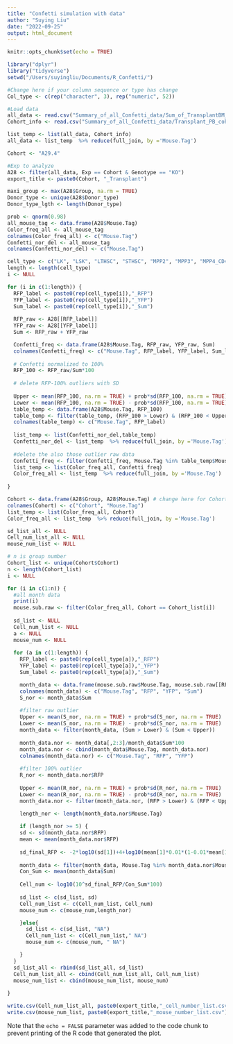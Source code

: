 ```yaml
---
title: "Confetti simulation with data"
author: "Suying Liu"
date: "2022-09-25"
output: html_document
---
```


```r
knitr::opts_chunk$set(echo = TRUE)

library("dplyr")
library("tidyverse")
setwd("/Users/suyingliu/Documents/R_Confetti/")
```

```r
#Change here if your column sequence or type has change
Col_type <- c(rep("character", 3), rep("numeric", 52))

#Load data
all_data <- read.csv("Summary_of_all_Confetti_data/Sum_of_TransplantBM_Stem.csv", stringsAsFactors=FALSE, header=TRUE, colClasses= Col_type)
Cohort_info <- read.csv("Summary_of_all_Confetti_data/Transplant_PB_cohort_information.csv", stringsAsFactors=FALSE, header=TRUE)

list_temp <- list(all_data, Cohort_info)
all_data <- list_temp  %>% reduce(full_join, by ='Mouse.Tag')

Cohort <- "A29.4"

#Exp to analyze
A28 <- filter(all_data, Exp == Cohort & Genotype == "KO")
export_title <- paste0(Cohort, "_Transplant")

maxi_group <- max(A28$Group, na.rm = TRUE) 
Donor_type <- unique(A28$Donor_type)
Donor_type_lgth <- length(Donor_type)
```

```r
prob <- qnorm(0.98)
all_mouse_tag <- data.frame(A28$Mouse.Tag)
Color_freq_all <- all_mouse_tag
colnames(Color_freq_all) <- c("Mouse.Tag")
Confetti_nor_del <- all_mouse_tag
colnames(Confetti_nor_del) <- c("Mouse.Tag")

cell_type <- c("LK", "LSK", "LTHSC", "STHSC", "MPP2", "MPP3", "MPP4_CD48")
length <- length(cell_type)
i <- NULL

for (i in c(1:length)) {
  RFP_label <- paste0(rep(cell_type[i]),"_RFP")
  YFP_label <- paste0(rep(cell_type[i]),"_YFP")
  Sum_label <- paste0(rep(cell_type[i]),"_Sum")
  
  RFP_raw <- A28[[RFP_label]]
  YFP_raw <- A28[[YFP_label]]
  Sum <- RFP_raw + YFP_raw

  Confetti_freq <- data.frame(A28$Mouse.Tag, RFP_raw, YFP_raw, Sum)  
  colnames(Confetti_freq) <- c("Mouse.Tag", RFP_label, YFP_label, Sum_label)
    
  # Confetti normalized to 100%
  RFP_100 <- RFP_raw/Sum*100
  
  # delete RFP-100% outliers with SD
  
  Upper <- mean(RFP_100, na.rm = TRUE) + prob*sd(RFP_100, na.rm = TRUE)
  Lower <- mean(RFP_100, na.rm = TRUE) - prob*sd(RFP_100, na.rm = TRUE)
  table_temp <- data.frame(A28$Mouse.Tag, RFP_100)
  table_temp <- filter(table_temp, (RFP_100 > Lower) & (RFP_100 < Upper))
  colnames(table_temp) <- c("Mouse.Tag", RFP_label)
  
  list_temp <- list(Confetti_nor_del,table_temp)
  Confetti_nor_del <- list_temp  %>% reduce(full_join, by ='Mouse.Tag')
  
  #delete the also those outlier raw data
  Confetti_freq <- filter(Confetti_freq, Mouse.Tag %in% table_temp$Mouse.Tag)
  list_temp <- list(Color_freq_all, Confetti_freq)
  Color_freq_all <- list_temp  %>% reduce(full_join, by ='Mouse.Tag')
  
}

Cohort <- data.frame(A28$Group, A28$Mouse.Tag) # change here for Cohort or Ana_Cohort
colnames(Cohort) <- c("Cohort", "Mouse.Tag")
list_temp <- list(Color_freq_all, Cohort)
Color_freq_all <- list_temp  %>% reduce(full_join, by ='Mouse.Tag')
```

```r
sd_list_all <- NULL
Cell_num_list_all <- NULL
mouse_num_list <- NULL

# n is group number
Cohort_list <- unique(Cohort$Cohort)
n <- length(Cohort_list)
i <- NULL

for (i in c(1:n)) {
  #all month data
  print(i)
  mouse.sub.raw <- filter(Color_freq_all, Cohort == Cohort_list[i])
  
  sd_list <- NULL
  Cell_num_list <- NULL
  a <- NULL
  mouse_num <- NULL
 
  for (a in c(1:length)) {
    RFP_label <- paste0(rep(cell_type[a]),"_RFP")
    YFP_label <- paste0(rep(cell_type[a]),"_YFP")
    Sum_label <- paste0(rep(cell_type[a]),"_Sum")

    month_data <- data.frame(mouse.sub.raw$Mouse.Tag, mouse.sub.raw[[RFP_label]], mouse.sub.raw[[YFP_label]], mouse.sub.raw[[Sum_label]])
    colnames(month_data) <- c("Mouse.Tag", "RFP", "YFP", "Sum")
    S_nor <- month_data$Sum
    
    #filter raw outlier
    Upper <- mean(S_nor, na.rm = TRUE) + prob*sd(S_nor, na.rm = TRUE)
    Lower <- mean(S_nor, na.rm = TRUE) - prob*sd(S_nor, na.rm = TRUE)
    month_data <- filter(month_data, (Sum > Lower) & (Sum < Upper))
    
    month_data.nor <- month_data[,2:3]/month_data$Sum*100
    month_data.nor <- cbind(month_data$Mouse.Tag, month_data.nor)
    colnames(month_data.nor) <- c("Mouse.Tag", "RFP", "YFP")
    
    #filter 100% outlier
    R_nor <- month_data.nor$RFP
    
    Upper <- mean(R_nor, na.rm = TRUE) + prob*sd(R_nor, na.rm = TRUE)
    Lower <- mean(R_nor, na.rm = TRUE) - prob*sd(R_nor, na.rm = TRUE)
    month_data.nor <- filter(month_data.nor, (RFP > Lower) & (RFP < Upper))

    length_nor <- length(month_data.nor$Mouse.Tag)
    
    if (length_nor >= 5) {
    sd <- sd(month_data.nor$RFP)
    mean <- mean(month_data.nor$RFP)
    
    sd_final_RFP <- -2*log10(sd[1])+4+log10(mean[1]*0.01*(1-0.01*mean[1]))+0.722461462
    
    month_data <- filter(month_data, Mouse.Tag %in% month_data.nor$Mouse.Tag)
    Con_Sum <- mean(month_data$Sum)
    
    Cell_num <- log10(10^sd_final_RFP/Con_Sum*100)
    
    sd_list <- c(sd_list, sd)
    Cell_num_list <- c(Cell_num_list, Cell_num)
    mouse_num <- c(mouse_num,length_nor)

    }else{
      sd_list <- c(sd_list, "NA")
      Cell_num_list <- c(Cell_num_list," NA")
      mouse_num <- c(mouse_num, " NA")

    }
  }
  sd_list_all <- rbind(sd_list_all, sd_list)
  Cell_num_list_all <- cbind(Cell_num_list_all, Cell_num_list)
  mouse_num_list <- cbind(mouse_num_list, mouse_num)
    
}

write.csv(Cell_num_list_all, paste0(export_title,"_cell_number_list.csv"))
write.csv(mouse_num_list, paste0(export_title,"_mouse_number_list.csv"))

```
Note that the `echo = FALSE` parameter was added to the code chunk to prevent printing of the R code that generated the plot.
